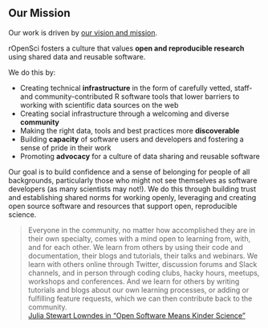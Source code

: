 ## Our Mission {#mission}


Our work is driven by [our vision and mission](https://ropensci.org/about/).

rOpenSci fosters a culture that values **open and reproducible research** using shared data and reusable software.

We do this by:


- Creating technical **infrastructure** in the form of carefully vetted, staff- and community-contributed R software tools that lower barriers to working with scientific data sources on the web
- Creating social infrastructure through a welcoming and diverse **community**
- Making the right data, tools and best practices more **discoverable**
- Building **capacity** of software users and developers and fostering a sense of pride in their work
- Promoting **advocacy** for a culture of data sharing and reusable software

Our goal is to build confidence and a sense of belonging for people of all backgrounds, 
particularly those who might not see themselves as software developers (as many scientists may not!).
We do this through building trust and establishing shared norms for working openly, 
leveraging and creating open source software and resources that support open, reproducible science.

> Everyone in the community, no matter how accomplished they are in their own specialty, 
> comes with a mind open to learning from, with, and for each other. 
> We learn from others by using their code and documentation, their blogs and tutorials, 
> their talks and webinars. 
> We learn with others online through Twitter, discussion forums and Slack channels, 
> and in person through coding clubs, hacky hours, meetups, workshops and conferences. 
> And we learn for others by writing tutorials and blogs about our own learning processes, 
> or adding or fulfilling feature requests, which we can then contribute back to the community. 
> <br>
> [Julia Stewart Lowndes in "Open Software Means Kinder Science"](https://blogs.scientificamerican.com/observations/open-software-means-kinder-science/) 

